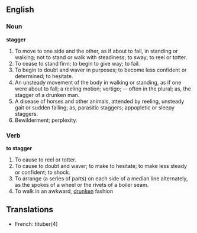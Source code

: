 ==English==

===Noun===

'''stagger'''

#To move to one side and the other, as if about to fall, in standing or walking; not to stand or walk with steadiness; to sway; to reel or totter.
#To cease to stand firm; to begin to give way; to fail.
#To begin to doubt and waver in purposes; to become less confident or determined; to hesitate.
#An unsteady movement of the body in walking or standing, as if one were about to fall; a reeling motion; vertigo; -- often in the plural; as, the stagger of a drunken man.
#A disease of horses and other animals, attended by reeling, unsteady gait or sudden falling; as, parasitic staggers; appopletic or sleepy staggers.
#Bewilderment; perplexity.

===Verb===

'''to stagger'''

#To cause to reel or totter.
#To cause to doubt and waver; to make to hesitate; to make less steady or confident; to shock.
#To arrange (a series of parts) on each side of a median line alternately, as the spokes of a wheel or the rivets of a boiler seam.
#To walk in an awkward, [[drunken]] fashion

==Translations==
*French: tituber(4)